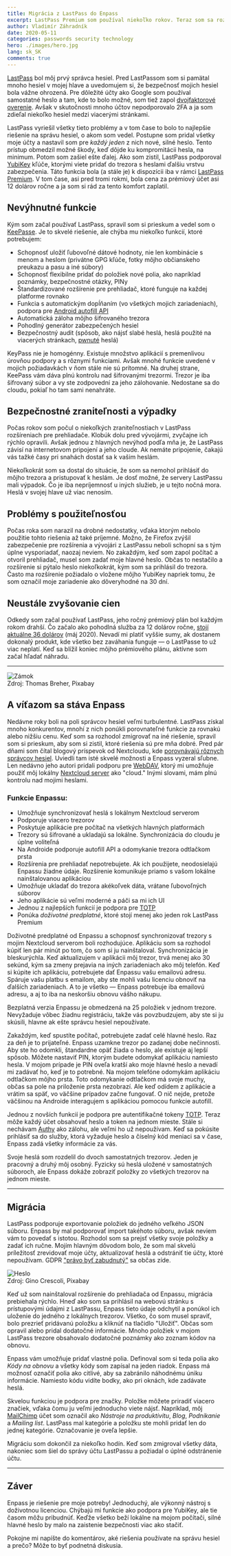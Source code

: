 ```yaml
---
title: Migrácia z LastPass do Enpass
excerpt: LastPass Premium som používal niekoľko rokov. Teraz som sa rozhodol zmigrovať na iné riešenie. Aké som mal dôvody a bola migrácia zložitá?
author: Vladimír Záhradník
date: 2020-05-11
categories: passwords security technology
hero: ./images/hero.jpg
lang: sk_SK
comments: true
---
```


[LastPass][lastpass] bol môj prvý správca hesiel. Pred LastPassom som si pamätal mnoho hesiel v mojej hlave a uvedomujem si, že bezpečnosť mojich hesiel bola vážne ohrozená. Pre dôležité účty ako Google som používal samostatné heslo a tam, kde to bolo možné, som tiež zapol [dvojfaktorové overenie][2fa]. Avšak v skutočnosti mnoho účtov nepodporovalo 2FA a ja som zdieľal niekoľko hesiel medzi viacerými stránkami.

LastPass vyriešil všetky tieto problémy a v tom čase to bolo to najlepšie riešenie na správu hesiel, o akom som vedel. Postupne som pridal všetky moje účty a nastavil som pre *každý jeden* z nich nové, silné heslo. Tento prístup obmedzil možné škody, keď dôjde ku kompromitácii hesla, na minimum. Potom som zašiel ešte ďalej. Ako som zistil, LastPass podporoval [YubiKey][yubikey] kľúče, ktorými viete pridať do trezora s heslami ďalšiu vrstvu zabezpečenia. Táto funkcia bola (a stále je) k dispozícii iba v rámci [LastPass Premium][lastpass-plans]. V tom čase, asi pred tromi rokmi, bola cena za prémiový účet asi 12 dolárov ročne a ja som si rád za tento komfort zaplatil.

## Nevýhnutné funkcie
Kým som začal používať LastPass, spravil som si prieskum a vedel som o [KeePasse][keepass]. Je to skvelé riešenie, ale chýba mu niekoľko funkcií, ktoré potrebujem:
- Schopnosť uložiť ľubovoľné dátové hodnoty, nie len kombinácie s menom a heslom (privátne GPG kľúče, fotky môjho občianskeho preukazu a pasu a iné súbory)
- Schopnosť flexibilne pridať do položiek nové polia, ako napríklad poznámky, bezpečnostné otázky, PINy
- Štandardizované rozšírenie pre prehliadač, ktoré funguje na každej platforme rovnako
- Funkcia s automatickým dopĺňaním (vo všetkých mojich zariadeniach), podpora pre [Android autofill API][android-autofill]
- Automatická záloha môjho šifrovaného trezora
- Pohodlný generátor zabezpečených hesiel
- Bezpečnostný audit (spôsob, ako nájsť slabé heslá, heslá použité na viacerých stránkach, [pwnuté][pwn] heslá)

KeyPass nie je homogénny. Existuje množstvo aplikácií s premenlivou úrovňou podpory a s rôznymi funkciami. Avšak mnohé funkcie uvedené v mojich požiadavkách v ňom stále nie sú prítomné. Na druhej strane, KeePass vám dáva plnú kontrolu nad šifrovanými trezormi. Trezor je iba šifrovaný súbor a vy ste zodpovední za jeho zálohovanie. Nedostane sa do cloudu, pokiaľ ho tam sami nenahráte.

## Bezpečnostné zraniteľnosti a výpadky
Počas rokov som počul o niekoľkých zraniteľnostiach v LastPass rozšíreniach pre prehliadače. Klobúk dolu pred vývojármi, zvyčajne ich rýchlo opravili. Avšak jednou z hlavných nevýhod podľa mňa je, že LastPass závisí na internetovom pripojení a jeho cloude. Ak nemáte pripojenie, čakajú vás tažké časy pri snahách dostať sa k vašim heslám.

Niekoľkokrát som sa dostal do situácie, že som sa nemohol prihlásiť do môjho trezora a pristupovať k heslám. Je dosť možné, že servery LastPassu mali výpadok. Čo je iba nepríjemnosť u iných služieb, je u tejto nočná mora. Heslá v svojej hlave už viac nenosím.

## Problémy s použiteľnosťou
Počas roka som narazil na drobné nedostatky, vďaka ktorým nebolo použitie tohto riešenia až také príjemné. Možno, že Firefox zvýšil zabezpečenie pre rozšírenia a vývojári z LastPassu neboli schopní sa s tým úplne vysporiadať, naozaj neviem. No zakaždým, keď som zapol počítač a otvoril prehliadač, musel som zadať moje hlavné heslo. Občas to nestačilo a rozšírenie si pýtalo heslo niekoľkokrát, kým som sa prihlásil do trezora. Často ma rozšírenie požiadalo o vložene môjho YubiKey napriek tomu, že som označil moje zariadenie ako dôveryhodné na 30 dní.

## Neustále zvyšovanie cien
Odkedy som začal používať LastPass, jeho ročný prémiový plán bol každým rokom drahší. Čo začalo ako pohodlná služba za 12 dolárov ročne, [stojí aktuálne 36 dolárov][lastpass-plans] (máj 2020). Nevadí mi platiť vyššie sumy, ak dostanem dokonalý produkt, kde všetko bez zaváhania funguje — o LastPasse to už viac neplatí. Keď sa blížil koniec môjho prémiového plánu, aktívne som začal hľadať náhradu.

---

<div className="Image__Large">
  <img src="./images/security-lock.png" alt="Zámok" />
  <figcaption>Zdroj: Thomas Breher, Pixabay</figcaption>
</div>

## A víťazom sa stáva Enpass
Nedávne roky boli na poli správcov hesiel veľmi turbulentné. LastPass získal mnoho konkurentov, mnohí z nich ponúkli porovnateľné funkcie za rovnakú alebo nižšiu cenu. Keď som sa rozhodol zmigrovať na iné riešenie, spravil som si prieskum, aby som si zistil, ktoré riešenia sú pre mňa dobré. Pred pár dňami som čítal blogový príspevok od Nextcloudu, kde [porovnávajú rôznych správcov hesiel][nextcloud-pass]. Uviedli tam isté skvelé možnosti a Enpass vyzeral sľubne. Len nedávno jeho autori pridali podporu pre [WebDAV][webdav], ktorý mi umožňuje použiť môj lokálny [Nextcloud server][nextcloud] ako "cloud." Inými slovami, mám plnú kontrolu nad mojimi heslami.

### Funkcie Enpassu:
- Umožňuje synchronizovať heslá s lokálnym Nextcloud serverom
- Podporuje viacero trezorov
- Poskytuje aplikácie pre počítač na všetkých hlavných platformách
- Trezory sú šifrované a ukladajú sa lokálne. Synchronizácia do cloudu je úplne voliteľná
- Na Androide podporuje autofill API a odomykanie trezora odtlačkom prsta
- Rozšírenia pre prehliadať nepotrebujete. Ak ich použijete, neodosielajú Enpassu žiadne údaje. Rozšírenie komunikuje priamo s vašom lokálne nainštalovanou aplikáciou
- Umožňuje ukladať do trezora akékoľvek dáta, vrátane ľubovoľných súborov
- Jeho aplikácie sú veľmi moderné a páči sa mi ich UI
- Jednou z najlepších funkcií je podpora pre [TOTP][totp]
- Ponúka *doživotné predplatné*, ktoré stojí menej ako jeden rok LastPass Premium

Doživotné predplatné od Enpassu a schopnosť synchronizovať trezory s mojim Nextcloud serverom boli rozhodujúce. Aplikáciu som sa rozhodol kúpiť len pár minút po tom, čo som si ju nainštaloval. Synchronizácia je bleskurýchla. Keď aktualizujem v aplikácii môj trezor, trvá menej ako 30 sekúnd, kým sa zmeny prejavia na iných zariadeniach ako môj telefón. Keď si kúpite ich aplikáciu, potrebujete dať Enpassu vašu emailovú adresu. Spáruje vašu platbu s emailom, aby ste mohli vašu licenciu obnoviť na ďalších zariadeniach. A to je všetko — Enpass potrebuje iba emailovú adresu, a aj to iba na neskoršiu obnovu vášho nákupu.

Bezplatná verzia Enpassu je obmedzená na 25 položiek v jednom trezore. Nevyžaduje vôbec žiadnu registráciu, takže vás povzbudzujem, aby ste si ju skúsili, hlavne ak ešte správcu hesiel nepoužívate.

Zakaždým, keď spustíte počítač, potrebujete zadať celé hlavné heslo. Raz za deň je to prijateľné. Enpass uzamkne trezor po zadanej dobe nečinnosti. Aby ste ho odomkli, štandardne opäť žiada o heslo, ale existuje aj lepší spôsob. Môžete nastaviť PIN, ktorým budete odomykať aplikáciu namiesto hesla. V mojom prípade je PIN oveľa kratší ako moje hlavné heslo a nevadí mi zadávať ho, keď je to potrebné. Na mojom telefóne odomykám aplikáciu odtlačkom môjho prsta. Toto odomykanie odtlačkom má svoje muchy, občas sa pole na priloženie prsta nezobrazí. Ale keď odídem z aplikácie a vrátim sa späť, vo väčšine prípadov začne fungovať. O nič nejde, pretože väčšinou na Androide interagujem s aplikáciou pomocou funkcie autofill.

Jednou z novších funkcií je podpora pre autentifikačné tokeny [TOTP][totp]. Teraz môže každý účet obsahovať heslo a token na jednom mieste. Stále si nechávam [Authy][authy] ako zálohu, ale veľmi ho už nepoužívam. Keď sa pokúsite prihlásiť sa do služby, ktorá vyžaduje heslo a číselný kód meniaci sa v čase, Enpass zadá všetky informácie za vás.

Svoje heslá som rozdelil do dvoch samostatných trezorov. Jeden je pracovný a druhý môj osobný. Fyzicky sú heslá uložené v samostatných súboroch, ale Enpass dokáže zobraziť položky zo všetkých trezorov na jednom mieste.

---

## Migrácia
LastPass podporuje exportovanie položiek do jedného veľkého JSON súboru. Enpass by mal podporovať import takéhoto súboru, avšak neviem vám to povedať s istotou. Rozhodol som sa prejsť všetky svoje položky a zadať ich ručne. Mojím hlavným dôvodom bolo, že som mal skvelú príležitosť zrevidovať moje účty, aktualizovať heslá a odstrániť tie účty, ktoré nepoužívam. GDPR ["právo byť zabudnutý"][gdpr-forget] sa občas zíde.

<div className="Image__Large">
  <img src="./images/password-app.jpg" alt="Heslo" />
  <figcaption>Zdroj: Gino Crescoli, Pixabay</figcaption>
</div>

Keď už som nainštaloval rozšírenie do prehliadača od Enpassu, migrácia prebiehala rýchlo. Hneď ako som sa prihlásil na webovú stránku s prístupovými údajmi z LastPassu, Enpass tieto údaje odchytil a ponúkol ich uloženie do jedného z lokálnych trezorov. Všetko, čo som musel spraviť, bolo prezrieť pridávanú položku a kliknúť na tlačidlo "Uložiť". Občas som opravil alebo pridal dodatočné informácie. Mnoho položiek v mojom LastPass trezore obsahovalo dodatočné poznámky ako zoznam kódov na obnovu.

Enpass vám umožňuje pridať vlastné polia. Definoval som si teda polia ako *Kódy na obnovu* a všetky kódy som zapísal na jeden riadok. Enpass má možnosť označiť polia ako citlivé, aby sa zabránilo náhodnému úniku informácie. Namiesto kódu vidíte bodky, ako pri oknách, kde zadávate heslá.

Skvelou funkciou je podpora pre značky. Položke môžete priradiť viacero značiek, vďaka čomu ju veľmi jednoducho viete nájsť. Napríklad, môj [MailChimp][mailchimp] účet som označil ako *Nástroje na produktivitu*, *Blog*, *Podnikanie* a *Mailing list*. LastPass mal kategórie a položku ste mohli pridať len do jednej kategórie. Označovanie je oveľa lepšie.

Migráciu som dokončil za niekoľko hodín. Keď som zmigroval všetky dáta, nakoniec som šiel do správy účtu LastPassu a požiadal o úplné odstránenie účtu.

---

## Záver
Enpass je riešenie pre moje potreby! Jednoduchý, ale výkonný nástroj s doživotnou licenciou. Chýbajú mi funkcie ako podpora pre YubiKey, ale tie časom môžu pribudnúť. Keďže všetko beží lokálne na mojom počítači, silné hlavné heslo by malo na zaistenie bezpečnosti viac ako stačiť.

Pokojne mi napíšte do komentárov, aké riešenia používate na správu hesiel a prečo? Môže to byť podnetná diskusia.

[//]: # (Used references)
[lastpass]: https://www.lastpass.com/
[2fa]: https://en.wikipedia.org/wiki/Multi-factor_authentication
[yubikey]: https://www.yubico.com/
[lastpass-plans]: https://www.lastpass.com/pricing
[keepass]: https://keepass.info/
[android-autofill]: https://developer.android.com/guide/topics/text/autofill-optimize
[lastpass-issue]: https://bugs.chromium.org/p/project-zero/issues/detail?id=1209
[dashlane]: https://www.dashlane.com/
[nextcloud]: https://nextcloud.com/
[nextcloud-pass]: https://nextcloud.com/blog/password-managers-for-nextcloud/
[webdav]: https://en.wikipedia.org/wiki/WebDAV
[gdpr-forget]: https://gdpr-info.eu/art-17-gdpr/
[authy]: https://authy.com/
[mailchimp]: https://mailchimp.com/
[totp]: https://en.wikipedia.org/wiki/Time-based_One-time_Password_algorithm
[pwn]: https://en.wikipedia.org/wiki/Pwn